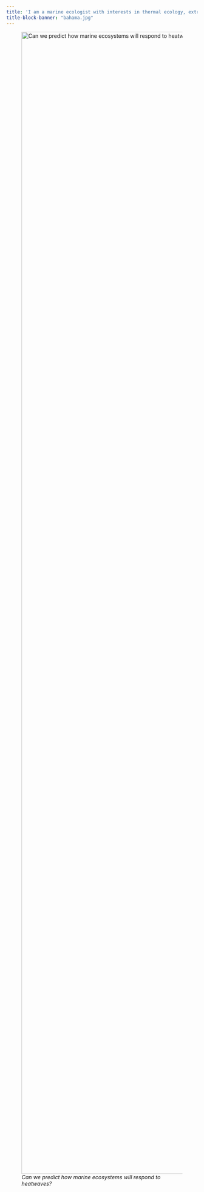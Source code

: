 ```yaml
---
title: 'I am a marine ecologist with interests in thermal ecology, extreme events, and fisheries'
title-block-banner: "bahama.jpg"
---
```


![*Can we predict how marine ecosystems will respond to heatwaves?*](mada.jpg){width="3000"}
